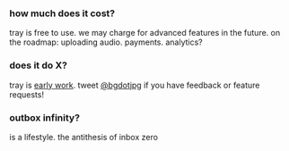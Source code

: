 ### how much does it cost?

tray is free to use. we may charge for advanced features in the future. on the roadmap: uploading audio. payments. analytics?

### does it do X?

tray is [early work](http://paulgraham.com/early.html). tweet [@bgdotjpg](https://twitter.com/bgdotjpg) if you have feedback or feature requests!

### outbox infinity?

is a lifestyle. the antithesis of inbox zero
